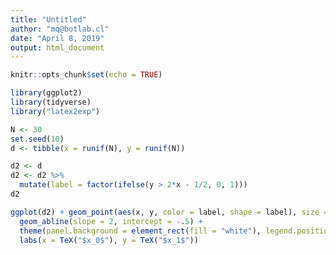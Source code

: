 ```yaml
---
title: "Untitled"
author: "mq@botlab.cl"
date: "April 8, 2019"
output: html_document
---
```


```r
knitr::opts_chunk$set(echo = TRUE)
```

```r
library(ggplot2)
library(tidyverse)
library("latex2exp")

N <- 30
set.seed(10)
d <- tibble(x = runif(N), y = runif(N))

d2 <- d
d2 <- d2 %>%
  mutate(label = factor(ifelse(y > 2*x - 1/2, 0, 1)))
d2

ggplot(d2) + geom_point(aes(x, y, color = label, shape = label), size = 3) +
  geom_abline(slope = 2, intercept = -.5) + 
  theme(panel.background = element_rect(fill = "white"), legend.position = "none", axis.text = element_blank(), axis.ticks = element_blank(), axis.title=element_text(size=18,face="bold")) +
  labs(x = TeX("$x_0$"), y = TeX("$x_1$"))

```



